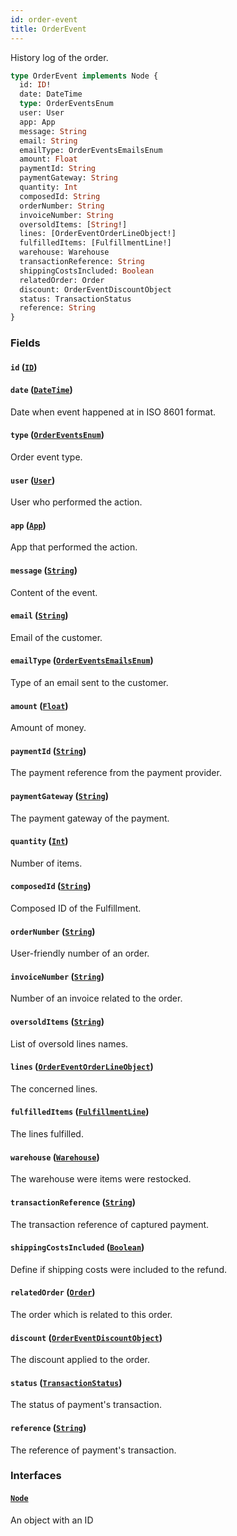 ```yaml
---
id: order-event
title: OrderEvent
---
```



History log of the order.

```graphql
type OrderEvent implements Node {
  id: ID!
  date: DateTime
  type: OrderEventsEnum
  user: User
  app: App
  message: String
  email: String
  emailType: OrderEventsEmailsEnum
  amount: Float
  paymentId: String
  paymentGateway: String
  quantity: Int
  composedId: String
  orderNumber: String
  invoiceNumber: String
  oversoldItems: [String!]
  lines: [OrderEventOrderLineObject!]
  fulfilledItems: [FulfillmentLine!]
  warehouse: Warehouse
  transactionReference: String
  shippingCostsIncluded: Boolean
  relatedOrder: Order
  discount: OrderEventDiscountObject
  status: TransactionStatus
  reference: String
}
```


### Fields

#### `id` ([`ID`](../../../developer/api-reference/scalars/id))




#### `date` ([`DateTime`](../../../developer/api-reference/scalars/date-time))

Date when event happened at in ISO 8601 format.


#### `type` ([`OrderEventsEnum`](../../../developer/api-reference/enums/order-events-enum))

Order event type.


#### `user` ([`User`](../../../developer/api-reference/objects/user))

User who performed the action.


#### `app` ([`App`](../../../developer/api-reference/objects/app))

App that performed the action.


#### `message` ([`String`](../../../developer/api-reference/scalars/string))

Content of the event.


#### `email` ([`String`](../../../developer/api-reference/scalars/string))

Email of the customer.


#### `emailType` ([`OrderEventsEmailsEnum`](../../../developer/api-reference/enums/order-events-emails-enum))

Type of an email sent to the customer.


#### `amount` ([`Float`](../../../developer/api-reference/scalars/float))

Amount of money.


#### `paymentId` ([`String`](../../../developer/api-reference/scalars/string))

The payment reference from the payment provider.


#### `paymentGateway` ([`String`](../../../developer/api-reference/scalars/string))

The payment gateway of the payment.


#### `quantity` ([`Int`](../../../developer/api-reference/scalars/int))

Number of items.


#### `composedId` ([`String`](../../../developer/api-reference/scalars/string))

Composed ID of the Fulfillment.


#### `orderNumber` ([`String`](../../../developer/api-reference/scalars/string))

User-friendly number of an order.


#### `invoiceNumber` ([`String`](../../../developer/api-reference/scalars/string))

Number of an invoice related to the order.


#### `oversoldItems` ([`String`](../../../developer/api-reference/scalars/string))

List of oversold lines names.


#### `lines` ([`OrderEventOrderLineObject`](../../../developer/api-reference/objects/order-event-order-line-object))

The concerned lines.


#### `fulfilledItems` ([`FulfillmentLine`](../../../developer/api-reference/objects/fulfillment-line))

The lines fulfilled.


#### `warehouse` ([`Warehouse`](../../../developer/api-reference/objects/warehouse))

The warehouse were items were restocked.


#### `transactionReference` ([`String`](../../../developer/api-reference/scalars/string))

The transaction reference of captured payment.


#### `shippingCostsIncluded` ([`Boolean`](../../../developer/api-reference/scalars/boolean))

Define if shipping costs were included to the refund.


#### `relatedOrder` ([`Order`](../../../developer/api-reference/objects/order))

The order which is related to this order.


#### `discount` ([`OrderEventDiscountObject`](../../../developer/api-reference/objects/order-event-discount-object))

The discount applied to the order.


#### `status` ([`TransactionStatus`](../../../developer/api-reference/enums/transaction-status))

The status of payment's transaction.


#### `reference` ([`String`](../../../developer/api-reference/scalars/string))

The reference of payment's transaction.


### Interfaces

#### [`Node`](../../../developer/api-reference/interfaces/node) 

An object with an ID




